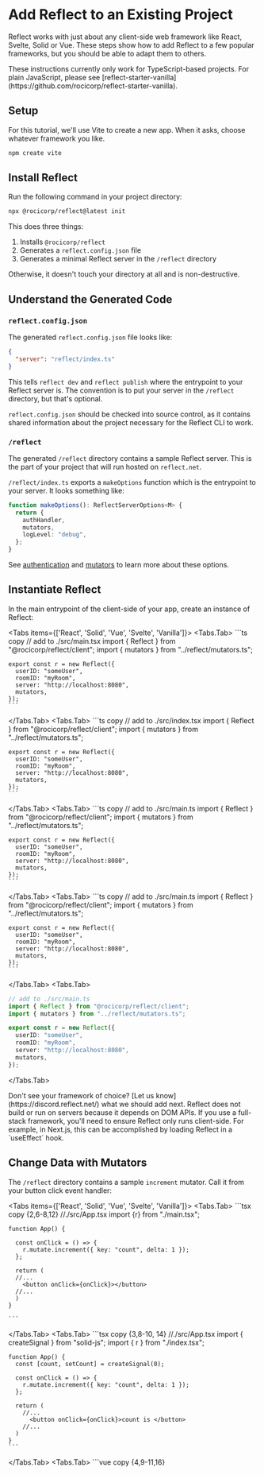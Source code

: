 
# Add Reflect to an Existing Project

Reflect works with just about any client-side web framework like React, Svelte, Solid or Vue. These steps show how to add Reflect to a few popular frameworks, but you should be able to adapt them to others.

<Callout type="warning">
  These instructions currently only work for TypeScript-based projects. For
  plain JavaScript, please see
  [reflect-starter-vanilla](https://github.com/rocicorp/reflect-starter-vanilla).
</Callout>

## Setup

For this tutorial, we'll use Vite to create a new app. When it asks, choose whatever framework you like.

```bash copy
npm create vite
```

## Install Reflect

Run the following command in your project directory:

```bash copy
npx @rocicorp/reflect@latest init
```

This does three things:

1. Installs `@rocicorp/reflect`
2. Generates a `reflect.config.json` file
3. Generates a minimal Reflect server in the `/reflect` directory

Otherwise, it doesn't touch your directory at all and is non-destructive.

## Understand the Generated Code

### `reflect.config.json`

The generated `reflect.config.json` file looks like:

```json
{
  "server": "reflect/index.ts"
}
```

This tells `reflect dev` and `reflect publish` where the entrypoint to your Reflect server is. The convention is to put your server in the `/reflect` directory, but that's optional.

`reflect.config.json` should be checked into source control, as it contains shared information about the project necessary for the Reflect CLI to work.

### `/reflect`

The generated `/reflect` directory contains a sample Reflect server. This is the part of your project that will run hosted on `reflect.net`.

`/reflect/index.ts` exports a `makeOptions` function which is the entrypoint to your server. It looks something like:

```ts
function makeOptions(): ReflectServerOptions<M> {
  return {
    authHandler,
    mutators,
    logLevel: "debug",
  };
}
```

See [authentication](/authentication) and [mutators](/mutators) to learn more about these options.

## Instantiate Reflect

In the main entrypoint of the client-side of your app, create an instance of Reflect:


<Tabs items={['React',  'Solid', 'Vue', 'Svelte', 'Vanilla']}>
  <Tabs.Tab>
    ```ts copy
    // add to ./src/main.tsx
    import { Reflect } from "@rocicorp/reflect/client";
    import { mutators } from "../reflect/mutators.ts";

    export const r = new Reflect({
      userID: "someUser",
      roomID: "myRoom",
      server: "http://localhost:8080",
      mutators,
    });
    ```
  </Tabs.Tab>
  <Tabs.Tab>
    ```ts copy
    // add to ./src/index.tsx
    import { Reflect } from "@rocicorp/reflect/client";
    import { mutators } from "../reflect/mutators.ts";

    export const r = new Reflect({
      userID: "someUser",
      roomID: "myRoom",
      server: "http://localhost:8080",
      mutators,
    });
    ```
  </Tabs.Tab>
  <Tabs.Tab>
    ```ts copy
    // add to ./src/main.ts
    import { Reflect } from "@rocicorp/reflect/client";
    import { mutators } from "../reflect/mutators.ts";

    export const r = new Reflect({
      userID: "someUser",
      roomID: "myRoom",
      server: "http://localhost:8080",
      mutators,
    });
    ```
  </Tabs.Tab>
  <Tabs.Tab>
    ```ts copy
    // add to ./src/main.ts
    import { Reflect } from "@rocicorp/reflect/client";
    import { mutators } from "../reflect/mutators.ts";

    export const r = new Reflect({
      userID: "someUser",
      roomID: "myRoom",
      server: "http://localhost:8080",
      mutators,
    });
    ```
  </Tabs.Tab>
  <Tabs.Tab>
  ```ts copy
  // add to ./src/main.ts
  import { Reflect } from "@rocicorp/reflect/client";
  import { mutators } from "../reflect/mutators.ts";

  export const r = new Reflect({
    userID: "someUser",
    roomID: "myRoom",
    server: "http://localhost:8080",
    mutators,
  });
  ```
  </Tabs.Tab>
</Tabs>

<Callout>
Don't see your framework of choice? [Let us know](https://discord.reflect.net/) what we should add next.
</Callout>

<Callout type="info">
  Reflect does not build or run on servers because it depends on DOM APIs. If
  you use a full-stack framework, you'll need to ensure Reflect only runs
  client-side. For example, in Next.js, this can be accomplished by loading
  Reflect in a `useEffect` hook.
</Callout>

## Change Data with Mutators
The `/reflect` directory contains a sample `increment` mutator. Call it from your button click event handler:

<Tabs items={['React',  'Solid', 'Vue', 'Svelte', 'Vanilla']}>
  <Tabs.Tab>
    ```tsx copy {2,6-8,12}
    //./src/App.tsx
    import {r} from "./main.tsx";
    
    function App() {

      const onClick = () => {
        r.mutate.increment({ key: "count", delta: 1 });
      };

      return (
      //...
        <button onClick={onClick}></button>
      //...
      )
    }

    ```
  </Tabs.Tab>
  <Tabs.Tab>
    ```tsx copy {3,8-10, 14}
    //./src/App.tsx
    import { createSignal } from "solid-js";
    import { r } from "./index.tsx";

    function App() {
      const [count, setCount] = createSignal(0);

      const onClick = () => {
        r.mutate.increment({ key: "count", delta: 1 });
      };

      return (
        //...
          <button onClick={onClick}>count is </button>
        //...
      )
    }
    ```
  </Tabs.Tab>
  <Tabs.Tab>
    ```vue copy {4,9-11,16}
    <!-- ./src/components/HelloWorld.vue -->
    <script setup lang="ts">
    import { ref } from 'vue'
    import { r } from '../main'
    defineProps<{ msg: string }>()

    const count = ref(0)

    const onClick = () => {
      r.mutate.increment({ key: "count", delta: 1 });
    };
    </script>

    <template>
        <!-- .... -->
        <button type="button" @click="onClick">count is {{ count }}</button>
        <!-- .... -->
    </template>
    ```
  </Tabs.Tab>
  <Tabs.Tab>
    ```svelte copy {3,7-9,11}
    <!-- ./src/lib/Counter.svelte -->
    <script lang="ts">
    import {r} from '../main'

    let count: number = 0
    
    const onClick = () => {
      r.mutate.increment({ key: "count", delta: 1 });
    };
    </script>
    <button on:click={onClick}>
      count is {count}
    </button>
    ```
  </Tabs.Tab>
  <Tabs.Tab>
  ```ts copy {2,4-6,9}
  //./src/counter.ts
  import {r} from './main.ts'

  const onClick = () => {
    r.mutate.increment({ key: "count", delta: 1 });
  };

  export function setupCounter(element: HTMLButtonElement) {
    element.addEventListener('click', onClick);
  }

  ```
  </Tabs.Tab>
</Tabs>

## Render UI with Subscriptions

Use `r.subscribe` or (`useSubscribe` if using React) to monitor Reflect data:

<Tabs items={['React',  'Solid', 'Vue', 'Svelte', 'Vanilla']}>
  <Tabs.Tab>
  ```tsx copy {2-3, 11-15, 20}
  // ./src/App.tsx
  import {r} from "./main.tsx";
  import { useSubscribe } from "@rocicorp/reflect/react";
  
  function App() {

    const onClick = () => {
      r.mutate.increment({ key: "count", delta: 1 });
    };

    const count = useSubscribe(
      r,
      async (tx) => (await tx.get<number>("count")) ?? 0,
      0
    );

    return (
    //...
      <button onClick={onClick}>
        count is {count}
      </button>
    //...
    )
  }
  ```
  </Tabs.Tab>
  <Tabs.Tab>
    ```tsx copy {3, 13-18, 23}
    // ./src/App.tsx
    import { createSignal } from "solid-js";
    import { r } from "./index.tsx";

    function App() {
      const [count, setCount] = createSignal(0);

      const onClick = () => {
        r.mutate.increment({ key: "count", delta: 1 });
      };


      r.subscribe(
        (tx) => tx.get("count"),
        (data) => {
          setCount((data ?? 0) as number);
        }
      );

      return (
        //...
          <button onClick={onClick}>
            count is {count()}
          </button>
        //...
      )
    }
    ```

  </Tabs.Tab>
  <Tabs.Tab>
    ```vue copy {9-14,23}
    <!-- ./src/components/HelloWorld.vue -->
    <script setup lang="ts">
    import { ref } from 'vue'
    import { r } from '../main'
    defineProps<{ msg: string }>()

    const count = ref(0)

    r.subscribe(
        (tx) => tx.get("count"), 
        (data) => {
            count.value = (data ?? 0) as number;
        },  
    );

    const onClick = () => {
      r.mutate.increment({ key: "count", delta: 1 });
    };
    </script>

    <template>
        <!-- .... -->
        <button type="button" @click="onClick">count is {{ count }}</button>
        <!-- .... -->
    </template>
    ```

  </Tabs.Tab>
  <Tabs.Tab>
    ```svelte copy {3,7-12,21}
    <!-- ./src/lib/Counter.svelte -->
    <script lang="ts">
    import {r} from '../main'

    let count: number = 0
    
    r.subscribe(
        (tx) => tx.get("count"),
        (data) => {
            count = (data ?? 0) as number;
        }  
      );

    const onClick = () => {
      r.mutate.increment({ key: "count", delta: 1 });
    };

    </script>

    <button on:click={onClick}>
      count is {count}
    </button>
    ```

  </Tabs.Tab>
  <Tabs.Tab>
    ```js copy {2, 11-14}
    // ./src/counter.ts
    import {r} from './main.ts'

    const onClick = () => {
      r.mutate.increment({ key: "count", delta: 1 });
    };

    export function setupCounter(element: HTMLButtonElement) {
      element.addEventListener('click', onClick);

      r.subscribe(
        (tx) => tx.get("count"),
        (count) => (element.innerText = (count ?? 0).toString())
      );
    }
    ```
  </Tabs.Tab>
</Tabs>

See [Data Modeling](./data-modeling) for more complex data storage needs.

## Develop

Start the local dev environment:

```bash copy
npx reflect dev
```

In a different tab, start the UI dev server:

```bash copy
npm run dev
```

## Publish

Deploy the Reflect server to [reflect.net](https://reflect.net/):

```bash copy
npx reflect publish
```

Deploy the UI. You can use any hosting provider, we'll use Vercel here:

```bash copy
npx vercel
```

Note that you will have to change the `server` in the `Reflect` constructor to point to your remote Reflect server (i.e., `https://my-app-my-user.reflect-server.net`).

## Next Steps

<Cards>
  <Card icon={<HowTo />} title="Learn to use Reflect" href="/rooms" />
  <Card icon={<Examples />} title="Browse example apps" href="/examples" />
  <Card
    icon={<HowTo />}
    title="Understand Reflect's design"
    href="/server-authority"
  />
</Cards>
